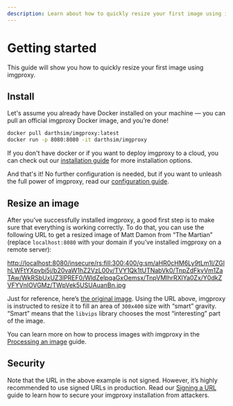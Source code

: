 ```yaml
---
description: Learn about how to quickly resize your first image using imgproxy
---
```


# Getting started

This guide will show you how to quickly resize your first image using imgproxy.

## Install

Let's assume you already have Docker installed on your machine — you can pull an official imgproxy Docker image, and you’re done!

```bash
docker pull darthsim/imgproxy:latest
docker run -p 8080:8080 -it darthsim/imgproxy
```

If you don't have docker or if you want to deploy imgproxy to a cloud, you can check out our [installation guide](./installation.mdx) for more installation options.

And that's it! No further configuration is needed, but if you want to unleash the full power of imgproxy, read our [configuration guide](./configuration/options.mdx).

## Resize an image

After you’ve successfully installed imgproxy, a good first step is to make sure that everything is working correctly. To do that, you can use the following URL to get a resized image of Matt Damon from “The Martian” (replace `localhost:8080` with your domain if you’ve installed imgproxy on a remote server):

[http://localhost:8080/insecure/rs:fill:300:400/g:sm/aHR0cHM6Ly9tLm1l/ZGlhLWFtYXpvbi5j/b20vaW1hZ2VzL00v/TVY1Qk1tUTNabVk0/TnpZdFkyVm1ZaTAw/WkRSbUxUZ3lPREF0/WldZelpqaGxOemsx/TnpVMlhrRXlYa0Zx/Y0dkZVFYVnlOVGMz/TWpVek5USUAuanBn.jpg](http://localhost:8080/insecure/rs:fill:300:400/g:sm/aHR0cHM6Ly9tLm1l/ZGlhLWFtYXpvbi5j/b20vaW1hZ2VzL00v/TVY1Qk1tUTNabVk0/TnpZdFkyVm1ZaTAw/WkRSbUxUZ3lPREF0/WldZelpqaGxOemsx/TnpVMlhrRXlYa0Zx/Y0dkZVFYVnlOVGMz/TWpVek5USUAuanBn.jpg)

Just for reference, here’s [the original image](https://m.media-amazon.com/images/M/MV5BMmQ3ZmY4NzYtY2VmYi00ZDRmLTgyODAtZWYzZjhlNzk1NzU2XkEyXkFqcGdeQXVyNTc3MjUzNTI@.jpg). Using the URL above, imgproxy is instructed to resize it to fill an area of `300x400` size with “smart” gravity. “Smart” means that the `libvips` library chooses the most “interesting” part of the image.

You can learn more on how to process images with imgproxy in the [Processing an image](./usage/processing.mdx) guide.

## Security

Note that the URL in the above example is not signed. However, it’s highly recommended to use signed URLs in production. Read our [Signing a URL](./usage/signing_url.mdx) guide to learn how to secure your imgproxy installation from attackers.
